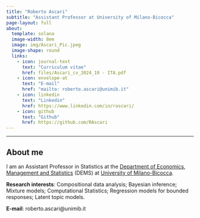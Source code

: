 ---
title: "Roberto Ascari"
subtitle: "Assistant Professor at University of Milano-Bicocca"
page-layout: full
about:
  template: solana
  image-width: 8em
  image: img/Ascari_Pic.jpeg
  image-shape: round
  links:
    - icon: journal-text
      text: "Curriculum vitae"
      href: files/Ascari_cv_2024_10 - ITA.pdf
    - icon: envelope-at
      text: "E-mail"
      href: "mailto: roberto.ascari@unimib.it"
    - icon: linkedin
      text: "Linkedin"
      href: https://www.linkedin.com/in/rascari/
    - icon: github
      text: "Github"
      href: https://github.com/RAscari
---

------------------------------------------------------------------------

## About me

I am an Assistant Professor in Statistics at the [Department of Economics, Management and Statistics](https://www.dems.unimib.it/en) (DEMS) at [University of Milano-Bicocca](https://en.unimib.it).

**Research interests**: Compositional data analysis; Bayesian inference; Mixture models; Computational Statistics; Regression models for bounded responses; Latent topic models.

**E-mail**: roberto.ascari\@unimib.it
